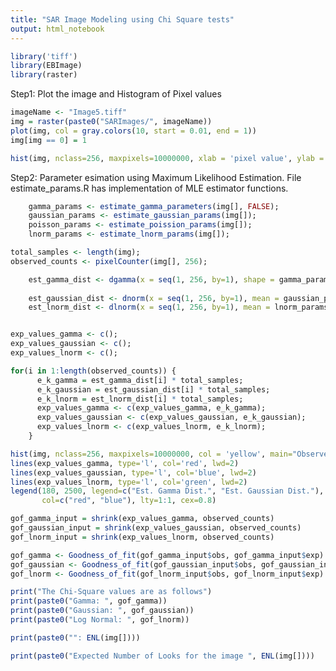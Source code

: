 ```yaml
---
title: "SAR Image Modeling using Chi Square tests"
output: html_notebook
---
```


```r
library('tiff')
library(EBImage)
library(raster)
```


Step1: Plot the image and Histogram of Pixel values
```r
imageName <- "Image5.tiff"
img = raster(paste0("SARImages/", imageName))
plot(img, col = gray.colors(10, start = 0.01, end = 1))
img[img == 0] = 1
```


```r
hist(img, nclass=256, maxpixels=10000000, xlab = 'pixel value', ylab = 'Pixel count', main='Observed Frequency Distribution')
```

Step2: Parameter esimation using Maximum Likelihood Estimation. 
File estimate_params.R has implementation of MLE estimator functions.
```r
    gamma_params <- estimate_gamma_parameters(img[], FALSE);
    gaussian_params <- estimate_gaussian_params(img[]);
    poisson_params <- estimate_poission_params(img[]);
    lnorm_params <- estimate_lnorm_params(img[]);
```

```r

total_samples <- length(img);
observed_counts <- pixelCounter(img[], 256);

    est_gamma_dist <- dgamma(x = seq(1, 256, by=1), shape = gamma_params[1], scale = gamma_params[2]);
    
    est_gaussian_dist <- dnorm(x = seq(1, 256, by=1), mean = gaussian_params[1], sd = gaussian_params[2]);
    est_lnorm_dist <- dlnorm(x = seq(1, 256, by=1), mean = lnorm_params[1], sd = lnorm_params[2]);


exp_values_gamma <- c();
exp_values_gaussian <- c();
exp_values_lnorm <- c();

for(i in 1:length(observed_counts)) {
      e_k_gamma = est_gamma_dist[i] * total_samples;
      e_k_gaussian = est_gaussian_dist[i] * total_samples;
      e_k_lnorm = est_lnorm_dist[i] * total_samples;
      exp_values_gamma <- c(exp_values_gamma, e_k_gamma);
      exp_values_gaussian <- c(exp_values_gaussian, e_k_gaussian);
      exp_values_lnorm <- c(exp_values_lnorm, e_k_lnorm);
    }

hist(img, nclass=256, maxpixels=10000000, col = 'yellow', main="Observed Frequency with estimated distributions", xlab="Pixel Values")
lines(exp_values_gamma, type='l', col='red', lwd=2)
lines(exp_values_gaussian, type='l', col='blue', lwd=2)
lines(exp_values_lnorm, type='l', col='green', lwd=2)
legend(180, 2500, legend=c("Est. Gamma Dist.", "Est. Gaussian Dist."),
       col=c("red", "blue"), lty=1:1, cex=0.8)


```


```r
gof_gamma_input = shrink(exp_values_gamma, observed_counts)
gof_gaussian_input = shrink(exp_values_gaussian, observed_counts)
gof_lnorm_input = shrink(exp_values_lnorm, observed_counts)
```

```r
gof_gamma <- Goodness_of_fit(gof_gamma_input$obs, gof_gamma_input$exp)
gof_gaussian <- Goodness_of_fit(gof_gaussian_input$obs, gof_gaussian_input$exp)
gof_lnorm <- Goodness_of_fit(gof_lnorm_input$obs, gof_lnorm_input$exp)
```

```r
print("The Chi-Square values are as follows")
print(paste0("Gamma: ", gof_gamma))
print(paste0("Gaussian: ", gof_gaussian))
print(paste0("Log Normal: ", gof_lnorm))
```
```r
print(paste0("": ENL(img[])))
```

```r

print(paste0("Expected Number of Looks for the image ", ENL(img[])))
```

